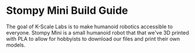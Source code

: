 # Stompy Mini Build Guide

The goal of K-Scale Labs is to make humanoid robotics accessible to everyone. Stompy Mini is a small humanoid robot that that we've 3D printed with PLA to allow for hobbyists to download our files and print their own models.